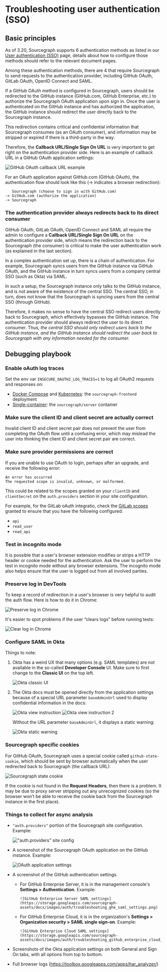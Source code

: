 # Troubleshooting user authentication (SSO)

## Basic principles

As of 3.20, Sourcegraph supports 6 authentication methods as listed in our [User authentication (SSO)](/admin/auth) page, details about how to configure those methods should refer to the relevant document pages.

Among these authentication methods, there are 4 that require Sourcegraph to send requests to the authentication provider, including GitHub OAuth, GitLab OAuth, OpenID Connect and SAML.

If a GitHub OAuth method is configured in Sourcegraph, users should be redirected to the GitHub instance (GitHub.com, GitHub Enterprise, etc.) to authorize the Sourcegraph OAuth application upon sign in. Once the user is authenticated on the GitHub instance and has authorized the application, the GitHub instance should redirect the user directly back to the Sourcegraph instance.

This redirection contains critical and confidential information that Sourcegraph consumes (as an OAuth consumer), and information may be stripped or expired if there is a third-party in the way.

Therefore, the **Callback URL/Single Sign On URL** is very important to get right on the authentication provider side. Here is an example of callback URL in a GitHub OAuth application settings:

![GitHub OAuth callback URL example](https://storage.googleapis.com/sourcegraph-assets/docs/images/auth/troubleshooting_callback_url_example.png)

For an OAuth application against GitHub.com (GitHub OAuth), the authentication flow should look like this (-> indicates a browser redirection):

```
   Sourcegraph (choose to sign in with GitHub.com)
-> GitHub.com (authorize the application)
-> Sourcegraph
```

### The authentication provider always redirects back to its direct consumer

GitHub OAuth, GitLab OAuth, OpenID Connect and SAML all require the admin to configure a **Callback URL/Single Sign On URL** on the authentication provider side, which means the redirection back to the Sourcegraph (the consumer) is critical to make the user authentication work (as explained in the last section).

In a complex authentication set up, there is a chain of authentication. For example, Sourcegraph syncs users from the GitHub instance via GitHub OAuth, and the GitHub instance in turn syncs users from a company central SSO (such as Okta) via SAML.

In such a setup, the Sourcegraph instance only talks to the GitHub instance, and is not aware of the existence of the central SSO. The central SSO, in turn, does not know that the Sourcegraph is syncing users from the central SSO (through GitHub).

Therefore, it makes no sense to have the central SSO redirect users directly back to Sourcegraph, which effectively bypasses the GitHub instance. The authentication provider should always redirect the user to its direct consumer. Thus, *the central SSO should only redirect users back to the GitHub instance, and the GitHub instance should redirect the user back to Sourcegraph with any information needed for the consumer.*

## Debugging playbook

### Enable oAuth log traces

Set the env var `INSECURE_OAUTH2_LOG_TRACES=1` to log all OAuth2 requests and responses on:

* [Docker Compose](/admin/deploy/docker-compose/index) and [Kubernetes](/admin/deploy/kubernetes/index): the `sourcegraph-frontend` deployment
* [Single-container](/admin/deploy/docker-single-container/index): the `sourcegraph/server` container

### Make sure the client ID and client secret are actually correct

Invalid client ID and client secret pair does not prevent the user from completing the OAuth flow until a confusing error, which may mislead the user into thinking the client ID and client secret pair are correct.

### Make sure provider permissions are correct

If you are unable to use OAuth to login, perhaps after an upgrade, and receive the following error:

```
An error has occurred
The requested scope is invalid, unknown, or malformed.
```

This could be related to the scopes granted on your `clientID` and `clientSecret` on the `auth.providers` section in your site configuration.

For example, for the GitLab oAuth integratio, check the [GitLab scopes](https://gitlab.com/-/profile/applications) granted to ensure that you have the following configured:

* `api`
* `read_user`
* `read_api`

### Test in incognito mode

It is possible that a user's browser extension modifies or strips a HTTP header or cookie needed for the authentication. Ask the user to perform the test in incognito mode without any browser extensions. The incognito mode also helps ensure that the user is logged out from all involved parties.

### Preserve log in DevTools

To keep a record of redirection in a user's browser is very helpful to audit the auth flow. Here is how to do it in Chrome:

![Preserve log in Chrome](https://storage.googleapis.com/sourcegraph-assets/docs/images/auth/troubleshooting_preserve_log_in_chrome.png)

It's easier to spot problems if the user “clears logs” before running tests:

![Clear log in Chrome](https://storage.googleapis.com/sourcegraph-assets/docs/images/auth/troubleshooting_clear_log_in_chromejpg)

### Configure SAML in Okta

Things to note:

1. Okta has a weird UX that many options (e.g. SAML templates) are not available in the so-called **Developer Console** UI. Make sure to first change to the **Classic UI** on the top left.

    ![Okta classic UI](https://storage.googleapis.com/sourcegraph-assets/docs/images/auth/troubleshooting_okta_classic_ui.png)

2. The Okta docs must be opened directly from the application settings because of a special URL parameter `baseAdminUrl` used to display confidential information in the docs:

    ![Okta view instruction](https://storage.googleapis.com/sourcegraph-assets/docs/images/auth/troubleshooting_okta_view_instruction.png)
    ![Okta view instruction 2](https://storage.googleapis.com/sourcegraph-assets/docs/images/auth/troubleshooting_okta_view_instruction_2.png)

    Without the URL parameter `baseAdminUrl`, it displays a static warning:

    ![Okta static warning](https://storage.googleapis.com/sourcegraph-assets/docs/images/auth/troubleshooting_okta_static_warning.png)

### Sourcegraph specific cookies

For GitHub OAuth, Sourcegraph uses a special cookie called `github-state-cookie`, which should be sent by browser automatically when the user redirected back to Sourcegraph (the callback URL):

![Sourcegraph state cookie](https://storage.googleapis.com/sourcegraph-assets/docs/images/auth/troubleshooting_sourcegraph_state_cookie.png)

If the cookie is not found in the **Request Headers**, then there is a problem. It may be due to proxy server stripping out any unrecognized cookies (so the browser won’t be able to receive the cookie back from the Sourcegraph instance in the first place).

### Things to collect for async analysis

- `"auth.providers"` portion of the Sourcegraph site configuration. Example:

    !["auth.providers" site config](https://storage.googleapis.com/sourcegraph-assets/docs/images/auth/troubleshooting_sourcegraph_auth_providers.png)

- A screenshot of the Sourcegraph OAuth application on the GitHub instance. Example:

    ![OAuth application settings](https://storage.googleapis.com/sourcegraph-assets/docs/images/auth/troubleshooting_oauth_application_settings.png)

- A screenshot of the GitHub authentication settings.
  - For GitHub Enterprise Server, it is in the management console's **Settings > Authentication**. Example:

        ![GitHub Enterprise Server SAML settings](https://storage.googleapis.com/sourcegraph-assets/docs/images/auth/troubleshooting_ghe_saml_settings.png)

  - For GitHub Enterprise Cloud, it is in the organization's **Settings > Organization security > SAML single sign-on**. Example:

        ![GitHub Enterprise Cloud SAML settings](https://storage.googleapis.com/sourcegraph-assets/docs/images/auth/troubleshooting_github_enterprise_cloud_saml_settings.png)

- Screenshots of the Okta application settings on both General and Sign On tabs, with all options from top to bottom.
- Full browser logs (https://toolbox.googleapps.com/apps/har_analyzer/)
